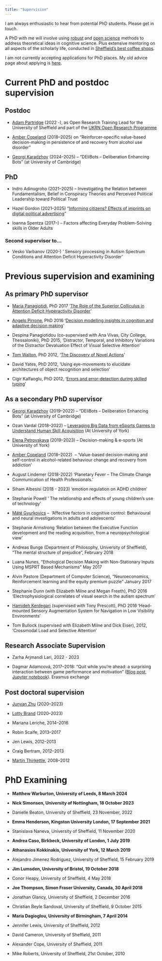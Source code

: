 ```yaml
---
title: "Supervision"
---
```


I am always enthusiastic to hear from potential PhD students. Please get in touch.

A PhD with me will involve using [robust](https://www.nature.com/articles/s41562-016-0021) and [open science](https://en.wikipedia.org/wiki/Open_science) methods to address theoretical ideas in cognitive science. Plus extensive mentoring on all aspects of the scholarly life, conducted in [Sheffield's best coffee shops](https://www.ourfaveplaces.co.uk/our-guides/top-10-coffee-shops/).

I am not currently accepting applications for PhD places. My old advice page about applying is [here](https://github.com/tomstafford/onboarding/).

# Current PhD and postdoc supervision


## Postdoc

- [Adam Partridge](https://orcid.org/0000-0002-0133-4155) (2022 -), as Open Research Training Lead for the University of Sheffield and part of the [UKRN Open Research Programme](https://www.ukrn.org/open-research-programme/)

-   [Amber Copeland](https://scholar.google.com/citations?user=JnNAldsAAAAJ&hl=en) (2018--2025) on "Reinforcer-specific value-based decision-making in persistence of and recovery from alcohol use disorder"

-   [Georgi Karadzhov](https://gkaradzhov.com/) (2024--2025) -- "DEliBots -- Deliberation Enhancing Bots" (at University of Cambridge)

## PhD

-   Indro Adinugroho (2021--2025) -- Investigating the Relation between Fundamentalism, Belief in Conspiracy Theories and Perceived Political Leadership toward Political Trust

-   Hazel Gordon (2021--2025) "[Informing citizens? Effects of imprints on digital political advertising](https://tomstafford.sites.sheffield.ac.uk/news/phd-opportunity-informing-citizens)"

-   Ioanna Spentza (2017--) -- Factors affecting Everyday Problem-Solving skills in Older Adults

### Second supervisor to...

-   Vesko Varbanov (2020-) ' Sensory processing in Autism Spectrum Conditions and Attention Deficit Hyperactivity Disorder'

# Previous supervision and examining

## As primary PhD supervisor

-   [Maria Panagiotidi](https://scholar.google.co.uk/citations?user=XcFf_6EAAAAJ&hl=en&oi=ao), PhD 2017 '[The Role of the Superior Colliculus in Attention Deficit Hyperactivity Disorder](https://etheses.whiterose.ac.uk/12124/)'

-   [Angelo Pirrone](https://scholar.google.co.uk/citations?user=UZzVps4AAAAJ&hl=en), PhD 2016 '[Decision modelling insights in cognition and adaptive decision making](http://etheses.whiterose.ac.uk/15841/)'

-   Despina Panagiotidou (co-supervised with Ana Vivas, City College, Thessaloniki), PhD 2015, 'Distractor, Temporal, and Inhibitory Variations of the Distractor Devaluation Effect of Visual Selective Attention'

-   [Tom Walton](http://www.abrg.group.shef.ac.uk/people/walton/), PhD 2012, '[The Discovery of Novel Actions](http://etheses.whiterose.ac.uk/2204/)'

-   David Yates, PhD 2012, 'Using eye-movements to elucidate architectures of object recognition and selection'

-   Cigir Kalfaoglu, PhD 2012, '[Errors and error-detection during skilled typing](http://etheses.whiterose.ac.uk/2924/)'

## As a secondary PhD supervisor

-   [Georgi Karadzhov](https://gkaradzhov.com/) (2019--2022) -- "DEliBots -- Deliberation Enhancing Bots" (at University of Cambridge)

-   Ozan Vardal (2018--2022) -- [Leveraging Big Data from eSports Games to Understand Human Skill Acquisition](http://iggi.org.uk/students/2018/ozan-vardal/) (At University of York)

-   [Elena Petrovskaya](https://www.elenapetrovskaya.com/) (2019--2023) -- Decision-making & e-sports (At University of York)

-   [Amber Copeland](https://scholar.google.com/citations?user=JnNAldsAAAAJ&hl=en) (2018--2022)  -- 'Value-based decision-making and self-control in alcohol-related behaviour change and recovery from addiction'

-   August Lindemer (2018-2022) 'Planetary Fever -- The Climate Change Communication of Health Professionals.'

-   Siham Albesisi (2018 - 2023) 'emotion regulation on ADHD children'

-   Stephanie Powell ' The relationship and effects of young children's use of technology'

-   [Máté Gyurkovics](https://scholar.google.hu/citations?user=XGk9OnEAAAAJ&hl=hu) --  'Affective factors in cognitive control: Behavioural and neural investigations in adults and adolescents'

-   Stephanie Armstrong 'Relation between the Executive Function development and the reading acquisition, from a neuropsychological view'

-   Andreas Bunge (Department of Philosophy, University of Sheffield), "The mental structure of prejudice", February 2018

-   Luana Nunes, "Ethological Decision Making with Non-Stationary Inputs Using MSPRT Based Mechanisms" May 2017

-   Alvin Pastore (Department of Computer Science), "Neuroeconomics, Reinforcement learning and the equity premium puzzle" January 2017

-   Stephanie Dunn (with Elizabeth Milne and Megan Freeth), PhD 2016 'Electrophysiological correlates of visual search in the autism spectrum'

-   [Hamideh Kerdegari](http://scholar.google.co.uk/citations?user=BZdPw4MAAAAJ&hl=en) (supervised with Tony Prescott), PhD 2016 'Head-mounted Sensory Augmentation System for Navigation in Low Visibility Environments'

-   Tom Bullock (supervised with Elizabeth Milne and Dick Eiser), 2012, 'Crossmodal Load and Selective Attention'

## Research Associate Supervision

-   Zarha Arjmandi Lari, 2022 - 2023

-   Dagmar Adamcová, 2017--2018: "Quit while you're ahead: a surprising interaction between game performance and motivation" ([Blog post](https://tomstafford.sites.sheffield.ac.uk/news/quit-while-youre-ahead), [Jupyter notebook](https://github.com/dagmaradamcova/axon-drop-out/blob/master/axon_drop_out.ipynb)). Erasmus exchange

## Post doctoral supervision

-   [Junyan Zhu](https://www.sheffield.ac.uk/politics/people/academic-staff/junyan-zhu) (2020--2023)

-   [Lotty Brand](https://lottybrand.wordpress.com/) (2020--2023)

-   Mariana Leriche, 2014--2016

-   Robin Scaife, 2013--2017

-   Jen Lewis, 2012--2013

-   Craig Bertram, 2012--2013

-   [Martin Thirkettle](https://www.shu.ac.uk/about-us/our-people/staff-profiles/martin-thirkettle), 2008--2012

# PhD Examining

-   **Matthew Warburton, University of Leeds, 8 March 2024**

-   **Nick Simonsen, University of Nottingham, 18 October 2023**

-   Danielle Beaton, University of Sheffield, 23 November, 2022

-   **Emma Henderson, Kingston University London, 17 September 2021**

-   Stanislava Naneva, University of Sheffield, 11 November 2020

-   **Andrea Caso, Birkbeck, University of London, 1 July 2019**

-   **Athanasios Kokkinakis, University of York, 12 March 2019**

-   Alejandro Jimenez Rodriguez, University of Sheffield, 15 February 2019

-   **Jim Lumsden, University of Bristol, 19 October 2018**

-   Conor Heapy, University of Sheffield, 4 May 2018

-   **Joe Thompson, Simon Fraser University, Canada, 30 April 2018**

-   Jonathan Glancy, University of Sheffield, 2 December 2016

-   Christian Beyle Sandoval, University of Sheffield, 9 October 2015

-   **Maria Dagioglou, University of Birmingham, 7 April 2014**

-   Jennifer Lewis, University of Sheffield, 2012

-   David Cameron, University of Sheffield, 2011

-   Alexander Cope, University of Sheffield, 2011

-   Mike Roberts, University of Sheffield, 21st October, 2010

